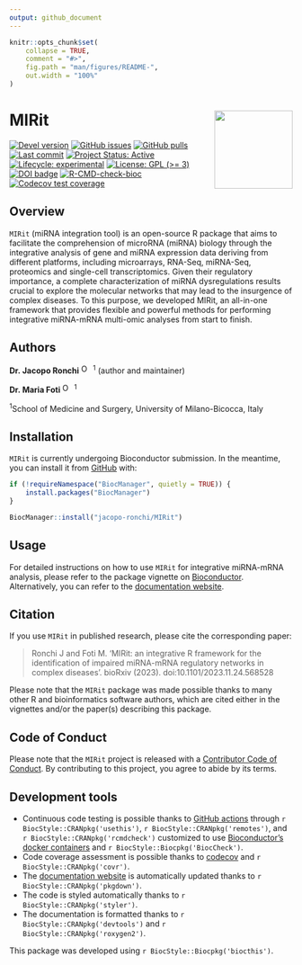 ```yaml
---
output: github_document
---
```


<!-- README.md is generated from README.Rmd. Please edit that file -->

```r
knitr::opts_chunk$set(
    collapse = TRUE,
    comment = "#>",
    fig.path = "man/figures/README-",
    out.width = "100%"
)
```

# MIRit <img src="man/figures/logo.svg" align="right" height="139" alt="" />

<!-- badges: start -->
[![Devel version](https://img.shields.io/badge/devel%20version-0.99.5-blue.svg)](https://github.com/jacopo-ronchi/MIRit)
[![GitHub issues](https://img.shields.io/github/issues/jacopo-ronchi/MIRit)](https://github.com/jacopo-ronchi/MIRit/issues)
[![GitHub pulls](https://img.shields.io/github/issues-pr/jacopo-ronchi/MIRit)](https://github.com/jacopo-ronchi/MIRit/pulls)
[![Last commit](https://img.shields.io/github/last-commit/jacopo-ronchi/MIRit.svg)](https://github.com/jacopo-ronchi/MIRit/commits/devel)
[![Project Status: Active](https://www.repostatus.org/badges/latest/active.svg)](https://www.repostatus.org/#active)
[![Lifecycle: experimental](https://img.shields.io/badge/lifecycle-experimental-orange.svg)](https://lifecycle.r-lib.org/articles/stages.html#experimental)
[![License: GPL (>= 3)](https://img.shields.io/badge/license-GPL (>= 3)-blue.svg)](https://cran.r-project.org/web/licenses/GPL-3)
[![DOI badge](https://img.shields.io/badge/doi-10.1101/2023.11.24.568528-yellow.svg)](https://doi.org/10.1101/2023.11.24.568528)
[![R-CMD-check-bioc](https://github.com/jacopo-ronchi/MIRit/actions/workflows/check-bioc.yml/badge.svg)](https://github.com/jacopo-ronchi/MIRit/actions/workflows/check-bioc.yml)
[![Codecov test coverage](https://codecov.io/gh/jacopo-ronchi/MIRit/branch/devel/graph/badge.svg)](https://app.codecov.io/gh/jacopo-ronchi/MIRit?branch=devel)
<!-- badges: end -->

## Overview

`MIRit` (miRNA integration tool) is an open-source R package that aims to facilitate the comprehension of microRNA (miRNA) biology through the integrative analysis of gene and miRNA expression data deriving from different platforms, including microarrays, RNA-Seq, miRNA-Seq, proteomics and single-cell transcriptomics. Given their regulatory importance, a complete characterization of miRNA dysregulations results crucial to explore the molecular networks that may lead to the insurgence of complex diseases. To this purpose, we developed MIRit, an all-in-one framework that provides flexible and powerful methods for performing integrative miRNA-mRNA multi-omic analyses from start to finish.

## Authors

__Dr. Jacopo Ronchi__ <a itemprop="sameAs" content="https://orcid.org/0000-0001-5520-4631" href="https://orcid.org/0000-0001-5520-4631" target="orcid.widget" rel="noopener noreferrer" style="vertical-align:top;"><img src="https://orcid.org/sites/default/files/images/orcid_16x16.png" style="width:1em;margin-right:.5em;" alt="ORCID iD icon"></a><sup>1</sup> (author and maintainer)

__Dr. Maria Foti__ <a itemprop="sameAs" content="https://orcid.org/0000-0002-4481-1900" href="https://orcid.org/0000-0002-4481-1900" target="orcid.widget" rel="noopener noreferrer" style="vertical-align:top;"><img src="https://orcid.org/sites/default/files/images/orcid_16x16.png" style="width:1em;margin-right:.5em;" alt="ORCID iD icon"></a><sup>1</sup>

<sup>1</sup>School of Medicine and Surgery, University of Milano-Bicocca, Italy

## Installation

`MIRit` is currently undergoing Bioconductor submission. In the meantime, you
can install it from [GitHub](https://github.com/jacopo-ronchi/MIRit) with:

```r
if (!requireNamespace("BiocManager", quietly = TRUE)) {
    install.packages("BiocManager")
}

BiocManager::install("jacopo-ronchi/MIRit")
```

## Usage

For detailed instructions on how to use `MIRit` for integrative miRNA-mRNA analysis, please refer to the package vignette on
[Bioconductor](). Alternatively, you can refer to the [documentation website](http://jacopo-ronchi.github.io/MIRit).

## Citation

If you use `MIRit` in published research, please cite the corresponding paper:

> Ronchi J and Foti M. 'MIRit: an integrative R framework for the identification of impaired miRNA-mRNA regulatory networks in complex diseases'. bioRxiv (2023). doi:10.1101/2023.11.24.568528

Please note that the `MIRit` package was made possible thanks to many other R and bioinformatics software authors, which are cited either in the vignettes and/or the paper(s) describing this package.

## Code of Conduct

Please note that the `MIRit` project is released with a [Contributor Code of Conduct](http://bioconductor.org/about/code-of-conduct/). By contributing to this project, you agree to abide by its terms.

## Development tools

* Continuous code testing is possible thanks to [GitHub actions](https://www.tidyverse.org/blog/2020/04/usethis-1-6-0/)  through `r BiocStyle::CRANpkg('usethis')`, `r BiocStyle::CRANpkg('remotes')`, and `r BiocStyle::CRANpkg('rcmdcheck')` customized to use [Bioconductor's docker containers](https://www.bioconductor.org/help/docker/) and `r BiocStyle::Biocpkg('BiocCheck')`.
* Code coverage assessment is possible thanks to [codecov](https://codecov.io/gh) and `r BiocStyle::CRANpkg('covr')`.
* The [documentation website](http://jacopo-ronchi.github.io/MIRit) is automatically updated thanks to `r BiocStyle::CRANpkg('pkgdown')`.
* The code is styled automatically thanks to `r BiocStyle::CRANpkg('styler')`.
* The documentation is formatted thanks to `r BiocStyle::CRANpkg('devtools')` and `r BiocStyle::CRANpkg('roxygen2')`.

This package was developed using `r BiocStyle::Biocpkg('biocthis')`.


